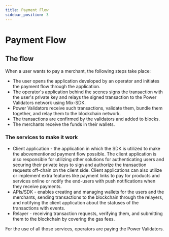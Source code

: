 ```yaml
---
title: Payment Flow
sidebar_position: 3
---
```


# Payment Flow

## The flow

When a user wants to pay a merchant, the following steps take place:

* The user opens the application developed by an operator and initiates the payment flow through the application.
* The operator's application behind the scenes signs the transaction with the user's private key and relays the signed transaction to the Power Validators network using Mix-SDK.
* Power Validators receive such transactions, validate them, bundle them together, and relay them to the blockchain network.
* The transactions are confirmed by the validators and added to blocks.
* The merchants receive the funds in their wallets.

### The services to make it work

* Client application - the application in which the SDK is utilized to make the abovementioned payment flow possible. The client application is also responsible for utilizing other solutions for authenticating users and securing their private keys to sign and authorize the transaction requests off-chain on the client side. Client applications can also utilize or implement extra features like payment links to pay for products and services online or notify the end-users with push notifications when they receive payments.&#x20;
* APIs/SDK - enables creating and managing wallets for the users and the merchants, sending transactions to the blockchain through the relayers, and notifying the client application about the statuses of the transactions with events.
* Relayer - receiving transaction requests, verifying them, and submitting them to the blockchain by covering the gas fees.&#x20;

For the use of all those services, operators are paying the Power Validators.

